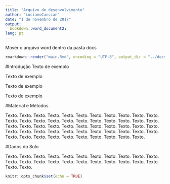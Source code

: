 ```yaml
---
title: "Arquivo de desenvolvimento"
author: "LucianoCancian"
date: "1 de novembro de 2017"
output:
  bookdown::word_document2:
lang: pt
---
```

Mover o arquivo word dentro da pasta docs
```r
rmarkdown::render("main.Rmd", encoding = "UTF-8", output_dir = "../docs")
```

#Introdução
Texto de exemplo


Texto de exemplo

Texto de exemplo

Texto de exemplo

#Material e Métodos

Texto. Texto. Texto. Texto. Texto. Texto.
Texto. Texto. Texto. Texto. Texto. Texto.
Texto. Texto. Texto. Texto. Texto. Texto.
Texto. Texto. Texto. Texto. Texto. Texto.
Texto. Texto. Texto. Texto. Texto. Texto.
Texto. Texto. Texto. Texto. Texto. Texto.
Texto. Texto. Texto. Texto. Texto. Texto.
Texto. Texto. Texto. Texto. Texto. Texto.
Texto. Texto. Texto. Texto. Texto. Texto.

#Dados do Solo

Texto. Texto. Texto. Texto. Texto. Texto.
Texto. Texto. Texto. Texto. Texto. Texto.
Texto. Texto. Texto. Texto. Texto. Texto.
Texto. Texto. Texto. Texto. Texto. Texto.







```r
knitr::opts_chunk$set(echo = TRUE)
```

